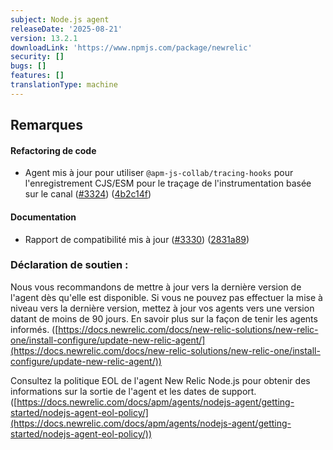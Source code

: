 ```yaml
---
subject: Node.js agent
releaseDate: '2025-08-21'
version: 13.2.1
downloadLink: 'https://www.npmjs.com/package/newrelic'
security: []
bugs: []
features: []
translationType: machine
---
```


## Remarques

#### Refactoring de code

* Agent mis à jour pour utiliser `@apm-js-collab/tracing-hooks` pour l&apos;enregistrement CJS/ESM pour le traçage de l&apos;instrumentation basée sur le canal ([#3324](https://github.com/newrelic/node-newrelic/pull/3324)) ([4b2c14f](https://github.com/newrelic/node-newrelic/commit/4b2c14f35d5c658160ad9420ca562f73ae55bbc0))

#### Documentation

* Rapport de compatibilité mis à jour ([#3330](https://github.com/newrelic/node-newrelic/pull/3330)) ([2831a89](https://github.com/newrelic/node-newrelic/commit/2831a895e0278a05bed8e9f81245c7f9ae515eca))

### Déclaration de soutien :

Nous vous recommandons de mettre à jour vers la dernière version de l&apos;agent dès qu&apos;elle est disponible. Si vous ne pouvez pas effectuer la mise à niveau vers la dernière version, mettez à jour vos agents vers une version datant de moins de 90 jours. En savoir plus sur la façon de tenir les agents informés. ([https://docs.newrelic.com/docs/new-relic-solutions/new-relic-one/install-configure/update-new-relic-agent/](https://docs.newrelic.com/docs/new-relic-solutions/new-relic-one/install-configure/update-new-relic-agent/))

Consultez la politique EOL de l&apos;agent New Relic Node.js pour obtenir des informations sur la sortie de l&apos;agent et les dates de support. ([https://docs.newrelic.com/docs/apm/agents/nodejs-agent/getting-started/nodejs-agent-eol-policy/](https://docs.newrelic.com/docs/apm/agents/nodejs-agent/getting-started/nodejs-agent-eol-policy/))